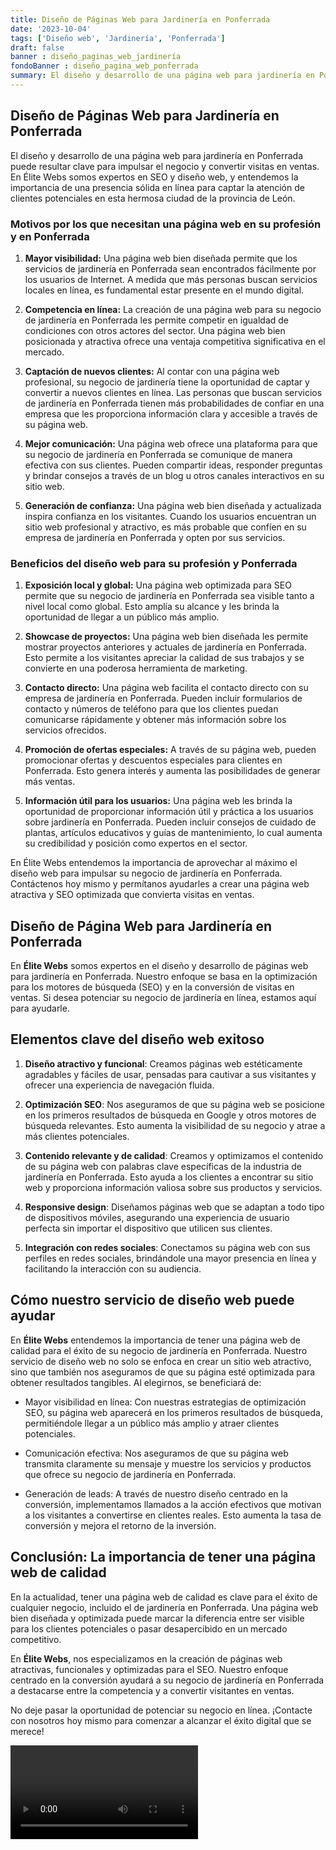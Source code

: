 ```yaml
---
title: Diseño de Páginas Web para Jardinería en Ponferrada
date: '2023-10-04'
tags: ['Diseño web', 'Jardinería', 'Ponferrada']
draft: false
banner : diseño_paginas_web_jardinería
fondoBanner : diseño_pagina_web_ponferrada
summary: El diseño y desarrollo de una página web para jardinería en Ponferrada puede resultar clave para impulsar el negocio y convertir visitas en ventas. En Élite Webs somos expertos en SEO y diseño web, y entendemos la importancia de una presencia sólida en línea para captar la atención de clientes potenciales en esta hermosa ciudad de la provincia de León.
---
```


## Diseño de Páginas Web para Jardinería en Ponferrada

El diseño y desarrollo de una página web para jardinería en Ponferrada puede resultar clave para impulsar el negocio y convertir visitas en ventas. En Élite Webs somos expertos en SEO y diseño web, y entendemos la importancia de una presencia sólida en línea para captar la atención de clientes potenciales en esta hermosa ciudad de la provincia de León.

### Motivos por los que necesitan una página web en su profesión y en Ponferrada

1. **Mayor visibilidad:** Una página web bien diseñada permite que los servicios de jardinería en Ponferrada sean encontrados fácilmente por los usuarios de Internet. A medida que más personas buscan servicios locales en línea, es fundamental estar presente en el mundo digital.

2. **Competencia en línea:** La creación de una página web para su negocio de jardinería en Ponferrada les permite competir en igualdad de condiciones con otros actores del sector. Una página web bien posicionada y atractiva ofrece una ventaja competitiva significativa en el mercado.

3. **Captación de nuevos clientes:** Al contar con una página web profesional, su negocio de jardinería tiene la oportunidad de captar y convertir a nuevos clientes en línea. Las personas que buscan servicios de jardinería en Ponferrada tienen más probabilidades de confiar en una empresa que les proporciona información clara y accesible a través de su página web.

4. **Mejor comunicación:** Una página web ofrece una plataforma para que su negocio de jardinería en Ponferrada se comunique de manera efectiva con sus clientes. Pueden compartir ideas, responder preguntas y brindar consejos a través de un blog u otros canales interactivos en su sitio web.

5. **Generación de confianza:** Una página web bien diseñada y actualizada inspira confianza en los visitantes. Cuando los usuarios encuentran un sitio web profesional y atractivo, es más probable que confíen en su empresa de jardinería en Ponferrada y opten por sus servicios.

### Beneficios del diseño web para su profesión y Ponferrada

1. **Exposición local y global:** Una página web optimizada para SEO permite que su negocio de jardinería en Ponferrada sea visible tanto a nivel local como global. Esto amplía su alcance y les brinda la oportunidad de llegar a un público más amplio.

2. **Showcase de proyectos:** Una página web bien diseñada les permite mostrar proyectos anteriores y actuales de jardinería en Ponferrada. Esto permite a los visitantes apreciar la calidad de sus trabajos y se convierte en una poderosa herramienta de marketing.

3. **Contacto directo:** Una página web facilita el contacto directo con su empresa de jardinería en Ponferrada. Pueden incluir formularios de contacto y números de teléfono para que los clientes puedan comunicarse rápidamente y obtener más información sobre los servicios ofrecidos.

4. **Promoción de ofertas especiales:** A través de su página web, pueden promocionar ofertas y descuentos especiales para clientes en Ponferrada. Esto genera interés y aumenta las posibilidades de generar más ventas.

5. **Información útil para los usuarios:** Una página web les brinda la oportunidad de proporcionar información útil y práctica a los usuarios sobre jardinería en Ponferrada. Pueden incluir consejos de cuidado de plantas, artículos educativos y guías de mantenimiento, lo cual aumenta su credibilidad y posición como expertos en el sector.

En Élite Webs entendemos la importancia de aprovechar al máximo el diseño web para impulsar su negocio de jardinería en Ponferrada. Contáctenos hoy mismo y permítanos ayudarles a crear una página web atractiva y SEO optimizada que convierta visitas en ventas.

<GifSeo />

<Cta />

## Diseño de Página Web para Jardinería en Ponferrada

En **Élite Webs** somos expertos en el diseño y desarrollo de páginas web para jardinería en Ponferrada. Nuestro enfoque se basa en la optimización para los motores de búsqueda (SEO) y en la conversión de visitas en ventas. Si desea potenciar su negocio de jardinería en línea, estamos aquí para ayudarle.

## Elementos clave del diseño web exitoso

1. **Diseño atractivo y funcional**: Creamos páginas web estéticamente agradables y fáciles de usar, pensadas para cautivar a sus visitantes y ofrecer una experiencia de navegación fluida.

2. **Optimización SEO**: Nos aseguramos de que su página web se posicione en los primeros resultados de búsqueda en Google y otros motores de búsqueda relevantes. Esto aumenta la visibilidad de su negocio y atrae a más clientes potenciales.

3. **Contenido relevante y de calidad**: Creamos y optimizamos el contenido de su página web con palabras clave específicas de la industria de jardinería en Ponferrada. Esto ayuda a los clientes a encontrar su sitio web y proporciona información valiosa sobre sus productos y servicios.

4. **Responsive design**: Diseñamos páginas web que se adaptan a todo tipo de dispositivos móviles, asegurando una experiencia de usuario perfecta sin importar el dispositivo que utilicen sus clientes.

5. **Integración con redes sociales**: Conectamos su página web con sus perfiles en redes sociales, brindándole una mayor presencia en línea y facilitando la interacción con su audiencia.

## Cómo nuestro servicio de diseño web puede ayudar

En **Élite Webs** entendemos la importancia de tener una página web de calidad para el éxito de su negocio de jardinería en Ponferrada. Nuestro servicio de diseño web no solo se enfoca en crear un sitio web atractivo, sino que también nos aseguramos de que su página esté optimizada para obtener resultados tangibles. Al elegirnos, se beneficiará de:

- Mayor visibilidad en línea: Con nuestras estrategias de optimización SEO, su página web aparecerá en los primeros resultados de búsqueda, permitiéndole llegar a un público más amplio y atraer clientes potenciales.

- Comunicación efectiva: Nos aseguramos de que su página web transmita claramente su mensaje y muestre los servicios y productos que ofrece su negocio de jardinería en Ponferrada.

- Generación de leads: A través de nuestro diseño centrado en la conversión, implementamos llamados a la acción efectivos que motivan a los visitantes a convertirse en clientes reales. Esto aumenta la tasa de conversión y mejora el retorno de la inversión.

## Conclusión: La importancia de tener una página web de calidad

En la actualidad, tener una página web de calidad es clave para el éxito de cualquier negocio, incluido el de jardinería en Ponferrada. Una página web bien diseñada y optimizada puede marcar la diferencia entre ser visible para los clientes potenciales o pasar desapercibido en un mercado competitivo.

En **Élite Webs**, nos especializamos en la creación de páginas web atractivas, funcionales y optimizadas para el SEO. Nuestro enfoque centrado en la conversión ayudará a su negocio de jardinería en Ponferrada a destacarse entre la competencia y a convertir visitantes en ventas.

No deje pasar la oportunidad de potenciar su negocio en línea. ¡Contacte con nosotros hoy mismo para comenzar a alcanzar el éxito digital que se merece!

<Video />

<CtaBot job='Jardinería' city='Ponferrada'/>

<Gmaps query='Ponferrada+españa+maps' />